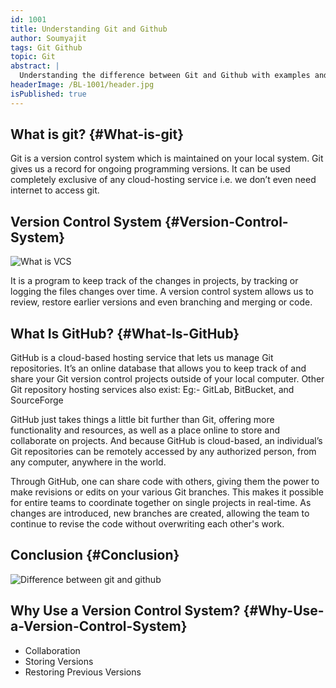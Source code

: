```yaml
---
id: 1001
title: Understanding Git and Github
author: Soumyajit
tags: Git Github
topic: Git
abstract: |
  Understanding the difference between Git and Github with examples and their main use cases or how they are helpful for the developers.
headerImage: /BL-1001/header.jpg
isPublished: true
---
```


## What is git? {#What-is-git}

Git is a version control system which is maintained on your local system. Git gives us a record for ongoing programming versions. It can be used completely exclusive of any cloud-hosting service i.e. we don’t even need internet to access git.

## Version Control System {#Version-Control-System}

<img src="/BL-1001/vcs.png" alt="What is VCS" />

It is a program to keep track of the changes in projects, by tracking or logging the files changes over time. A version control system allows us to review, restore earlier versions and even branching and merging or code.

## What Is GitHub? {#What-Is-GitHub}

GitHub is a cloud-based hosting service that lets us manage Git repositories. It’s an online database that allows you to keep track of and share your Git version control projects outside of your local computer.
Other Git repository hosting services also exist: Eg:- GitLab, BitBucket, and SourceForge

GitHub just takes things a little bit further than Git, offering more functionality and resources, as well as a place online to store and collaborate on projects. And because GitHub is cloud-based, an individual’s Git repositories can be remotely accessed by any authorized person, from any computer, anywhere in the world.

Through GitHub, one can share code with others, giving them the power to make revisions or edits on your various Git branches. This makes it possible for entire teams to coordinate together on single projects in real-time. As changes are introduced, new branches are created, allowing the team to continue to revise the code without overwriting each other's work.

## Conclusion {#Conclusion}

<img src="/BL-1001/gitVsGithub.webp" alt="Difference between git and github" />

## Why Use a Version Control System? {#Why-Use-a-Version-Control-System}

- Collaboration
- Storing Versions
- Restoring Previous Versions
